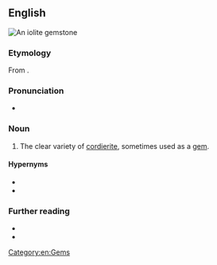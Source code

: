 ==English==
[[File:Iolite.JPG|right|thumb|An '''iolite''' gemstone]]
{{wikipedia|Cordierite}}

===Etymology===
From {{etyl|grc|en}} {{m|grc|ἴον||violet}}{{suffix|en||lite}}.

===Pronunciation===
* {{audio-IPA|en|En-iolite.ogg|/ˈaɪəˌlaɪt/}}

===Noun===
{{en-noun|~}}

# {{lb|en|[[gemology]]}} The clear variety of [[cordierite]], sometimes used as a [[gem]].

====Hypernyms====
* {{l|en|cordierite}}
* {{l|en|dichroite}}

===Further reading===
* {{R:WebMineral}}
* {{R:mindat}}

[[Category:en:Gems]]